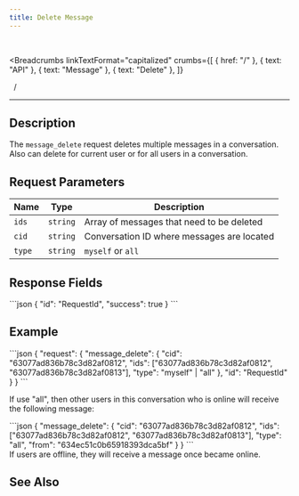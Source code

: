 ```yaml
---
title: Delete Message
---
```


<br />



<Breadcrumbs
  linkTextFormat="capitalized"
  crumbs={[
    { href: "/" },
    { text: "API" },
    { text: "Message" },
    { text: "Delete" },
  ]}
>
  <Icon slot="index" name="seti:powershell" />
  <span slot="separator">&nbsp;&nbsp;/&nbsp;</span>
</Breadcrumbs>

---


## Description

> <Badge text="wss" variant="tip" size="large" />
> <Badge text="message_delete" size="large" />

The `message_delete` request deletes multiple messages in a conversation. Also can delete for current user or for all users in a conversation.

## Request Parameters

| Name   | Type     | Description                                |
| ------ | -------- | ------------------------------------------ |
| `ids`  | `string` | Array of messages that need to be deleted  |
| `cid`  | `string` | Conversation ID where messages are located |
| `type` | `string` | `myself` or `all`                          |

## Response Fields

<Tabs>
  <TabItem label="Response">
```json
{
  "id": "RequestId",
  "success": true
}
```
  </TabItem>
</Tabs>

## Example

<Tabs>
  <TabItem label="Request">
```json
{
  "request": {
    "message_delete": {
      "cid": "63077ad836b78c3d82af0812",
      "ids": ["63077ad836b78c3d82af0812", "63077ad836b78c3d82af0813"],
      "type": "myself" | "all"
    },
    "id": "RequestId"
  }
}
```
  </TabItem>  
</Tabs>

If use "all", then other users in this conversation who is online will receive the following message:

<Tabs>
  <TabItem label="Event">
```json
{
  "message_delete": {
    "cid": "63077ad836b78c3d82af0812",
    "ids": ["63077ad836b78c3d82af0812", "63077ad836b78c3d82af0813"],
    "type": "all",
    "from": "634ec51c0b65918393dca5bf"
  }
}
```
  </TabItem>  
</Tabs>

<Aside>
  If users are offline, they will receive a message once became online.
</Aside>

## See Also

<LinkCard
  title="SAMA chat server API: Messages"
  href="https://medium.com/sama-communications/sama-chat-server-api-messages-dc00e9684dc0"
  description="Based on ease of use, and with easy-to-understand documentation and articles on how to set up and use our APIs, we want to show that it is REAL to build communication into your application."
/>

<script
  src="https://giscus.app/client.js"
  data-repo="SAMA-Communications/sama-server"
  data-repo-id="R_kgDOIBiYjA"
  data-category-id="DIC_kwDOIBiYjM4CuYYL"
  data-mapping="pathname"
  data-strict="0"
  data-reactions-enabled="1"
  data-emit-metadata="0"
  data-input-position="top"
  data-theme="transparent_dark"
  data-lang="en"
  data-loading="lazy"
  crossorigin="anonymous"
  async
></script>
